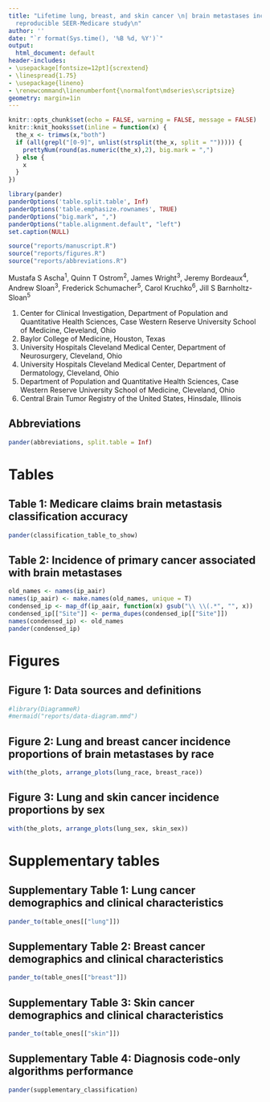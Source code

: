 ```yaml
---
title: "Lifetime lung, breast, and skin cancer \n| brain metastases incidence:\n A
  reproducible SEER-Medicare study\n"
author: ''
date: "`r format(Sys.time(), '%B %d, %Y')`"
output:
  html_document: default
header-includes:
- \usepackage[fontsize=12pt]{scrextend}
- \linespread{1.75}
- \usepackage{lineno}
- \renewcommand\linenumberfont{\normalfont\mdseries\scriptsize}
geometry: margin=1in
---
```


```r

knitr::opts_chunk$set(echo = FALSE, warning = FALSE, message = FALSE)
knitr::knit_hooks$set(inline = function(x) {
  the_x <- trimws(x,"both")
  if (all(grepl("[0-9]", unlist(strsplit(the_x, split = ""))))) {
    prettyNum(round(as.numeric(the_x),2), big.mark = ",")
  } else {
    x
  }
})

library(pander) 
panderOptions('table.split.table', Inf)
panderOptions('table.emphasize.rownames', TRUE)
panderOptions("big.mark", ",")
panderOptions("table.alignment.default", "left")
set.caption(NULL)

source("reports/manuscript.R")
source("reports/figures.R")
source("reports/abbreviations.R")
```  

\linespread{1.5}
\fontsize{11pt}{11pt}
\selectfont

Mustafa S Ascha^1^, Quinn T Ostrom^2^, James Wright^3^, Jeremy Bordeaux^4^, Andrew Sloan^3^, Frederick Schumacher^5^, Carol Kruchko^6^, Jill S Barnholtz-Sloan^5^

1. 	Center for Clinical Investigation, Department of Population and Quantitative Health Sciences, Case Western Reserve University School of Medicine, Cleveland, Ohio
2.	Baylor College of Medicine, Houston, Texas
3.	University Hospitals Cleveland Medical Center, Department of Neurosurgery, Cleveland, Ohio
4.	University Hospitals Cleveland Medical Center, Department of Dermatology, Cleveland, Ohio
5.	Department of Population and Quantitative Health Sciences, Case Western Reserve University School of Medicine, Cleveland, Ohio
6.  Central Brain Tumor Registry of the United States, Hinsdale, Illinois

\pagebreak

## Abbreviations  

```r
pander(abbreviations, split.table = Inf)
```

# Tables

## Table 1: Medicare claims brain metastasis classification accuracy   

```r
pander(classification_table_to_show)
```   

\pagebreak

## Table 2: Incidence of primary cancer associated with brain metastases  

```r
old_names <- names(ip_aair)
names(ip_aair) <- make.names(old_names, unique = T)
condensed_ip <- map_df(ip_aair, function(x) gsub("\\ \\(.*", "", x))
condensed_ip[["Site"]] <- perma_dupes(condensed_ip[["Site"]])
names(condensed_ip) <- old_names
pander(condensed_ip)
```

\pagebreak

# Figures   

## Figure 1: Data sources and definitions     

```r
#library(DiagrammeR)
#mermaid("reports/data-diagram.mmd")
```

\pagebreak

## Figure 2: Lung and breast cancer incidence proportions of brain metastases by race

```r
with(the_plots, arrange_plots(lung_race, breast_race))
```

\pagebreak

## Figure 3: Lung and skin cancer incidence proportions by sex

```r
with(the_plots, arrange_plots(lung_sex, skin_sex))
```

\pagebreak
\linespread{1.2}
\fontsize{10pt}{10pt}
\selectfont

# Supplementary tables

## Supplementary Table 1: Lung cancer demographics and clinical characteristics

```r
pander_to(table_ones[["lung"]])
```

\pagebreak

## Supplementary Table 2: Breast cancer demographics and clinical characteristics

```r
pander_to(table_ones[["breast"]])
```

\pagebreak

## Supplementary Table 3: Skin cancer demographics and clinical characteristics

```r
pander_to(table_ones[["skin"]])
```

\pagebreak

## Supplementary Table 4: Diagnosis code-only algorithms performance   

```r
pander(supplementary_classification)
```

\pagebreak



